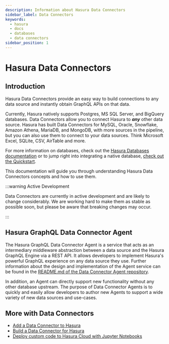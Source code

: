```yaml
---
description: Information about Hasura Data Connectors
sidebar_label: Data Connectors
keywords:
  - hasura
  - docs
  - databases
  - data connectors
sidebar_position: 1
---
```



# Hasura Data Connectors

## Introduction

Hasura Data Connectors provide an easy way to build connections to any data source and instantly obtain GraphQL APIs on
that data.

Currently, Hasura natively supports Postgres, MS SQL Server, and BigQuery databases. Data Connectors allow you to
connect Hasura to **_any_** other data source. Hasura has built Data Connectors for MySQL, Oracle, Snowflake, Amazon
Athena, MariaDB, and MongoDB, with more sources in the pipeline, but you can also use them to connect to
your data sources. Think Microsoft Excel, SQLite, CSV, AirTable and more.

For more information on databases, check out the [Hasura Databases documentation](/docs/databases/overview.mdx) or to
jump right into integrating a native database, [check out the Quickstart](/docs/databases/quickstart.mdx).

This documentation will guide you through understanding Hasura Data Connectors concepts and how to use them.

:::warning Active Development

Data Connectors are currently in active development and are likely to change considerably. We are working hard to make
them as stable as possible soon, but please be aware that breaking changes may occur.

:::

## Hasura GraphQL Data Connector Agent

The Hasura GraphQL Data Connector Agent is a service that acts as an intermediary middleware abstraction between a data
source and the Hasura GraphQL Engine via a REST API. It allows developers to implement Hasura's powerful GraphQL
experience on any data source they use. Further information about the design and implementation of the Agent service
can be found in the
[README.md of the Data Connector Agent repository](https://github.com/hasura/graphql-engine/blob/master/dc-agents/README.md).

<Thumbnail
  src="/img/databases/data-connector/data-connectors-agent-diagram.png"
  alt="Hasura GraphQL Data Connector Agent diagram"
/>

In addition, an Agent can directly support new functionality without any other database upstream. The purpose of Data
Connector Agents is to quickly and easily allow developers to author new Agents to support a wide variety of new data
sources and use-cases.

## More with Data Connectors

- [Add a Data Connector to Hasura](/databases/data-connectors/adding-data-connectors.mdx)
- [Build a Data Connector for Hasura](/databases/data-connectors/data-connector-sdk.mdx)
- [Deploy custom code to Hasura Cloud with Jupyter Notebooks](/ai/integrations/jupyter-notebooks.mdx)